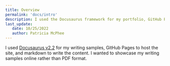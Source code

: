 ```yaml
---
title: Overview
permalink: 'docs/intro'
description: I used the Docusaurus framework for my portfolio, GitHub Pages to host the site, and markdown to write the content.
last_update: 
   date: 10/25/2022
   author: Patricia McPhee
---
```


I used [Docusaurus v2.2](https://docusaurus.io) for my writing samples, GitHub Pages to host the site, and markdown to write the content. I wanted to showcase my writing samples online rather than PDF format. 




<WorkLandingPage />

